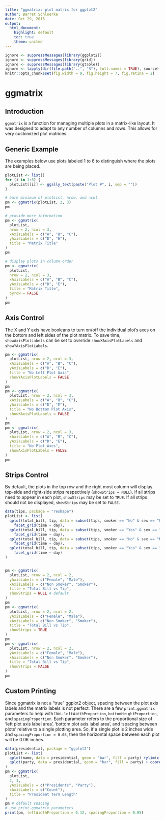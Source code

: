 ```yaml
---
title: "ggmatrix: plot matrix for ggplot2"
author: Barret Schloerke
date: Oct 29, 2015
output:
  html_document:
    highlight: default
    toc: true
    theme: united
---
```


<!--
%\VignetteEngine{knitr::knitr}
%\VignetteIndexEntry{ggmatrix}
-->

```r
ignore <- suppressMessages(library(ggplot2))
ignore <- suppressMessages(library(grid))
ignore <- suppressMessages(library(gtable))
ignore <- lapply(dir(file.path("..", "R"), full.names = TRUE), source)
knitr::opts_chunk$set(fig.width = 9, fig.height = 7, fig.retina = 2)
```

# ggmatrix

## Introduction

`ggmatrix` is a function for managing multiple plots in a matrix-like layout.  It was designed to adapt to any number of columns and rows.  This allows for very customized plot matrices.

## Generic Example

The examples below use plots labeled 1 to 6 to distinguish where the plots are being placed.  

```r
plotList <- list()
for (i in 1:6) {
  plotList[[i]] <- ggally_text(paste("Plot #", i, sep = ""))
}

# bare minimum of plotList, nrow, and ncol
pm <- ggmatrix(plotList, 2, 3)
pm

# provide more information
pm <- ggmatrix(
  plotList,
  nrow = 2, ncol = 3,
  xAxisLabels = c("A", "B", "C"),
  yAxisLabels = c("D", "E"),
  title = "Matrix Title"
)
pm

# display plots in column order
pm <- ggmatrix(
  plotList,
  nrow = 2, ncol = 3,
  xAxisLabels = c("A", "B", "C"),
  yAxisLabels = c("D", "E"),
  title = "Matrix Title",
  byrow = FALSE
)
pm
```


## Axis Control

The X and Y axis have booleans to turn on/off the individual plot's axes on the bottom and left sides of the plot matrix.  To save time, `showAxisPlotLabels` can be set to override `showXAxisPlotLabels` and `showYAxisPlotLabels`.

```r
pm <- ggmatrix(
  plotList, nrow = 2, ncol = 3,
  xAxisLabels = c("A", "B", "C"),
  yAxisLabels = c("D", "E"),
  title = "No Left Plot Axis",
  showYAxisPlotLabels = FALSE
)
pm
pm <- ggmatrix(
  plotList, nrow = 2, ncol = 3,
  xAxisLabels = c("A", "B", "C"),
  yAxisLabels = c("D", "E"),
  title = "No Bottom Plot Axis",
  showXAxisPlotLabels = FALSE
)
pm
pm <- ggmatrix(
  plotList, nrow = 2, ncol = 3,
  xAxisLabels = c("A", "B", "C"),
  yAxisLabels = c("D", "E"),
  title = "No Plot Axes",
  showAxisPlotLabels = FALSE
)
pm
```

## Strips Control

By default, the plots in the top row and the right most column will display top-side and right-side strips respectively (`showStrips = NULL`).  If all strips need to appear in each plot, `showStrips` may be set to `TRUE`. If all strips should not be displayed, `showStrips` may be set to `FALSE`.

```r
data(tips, package = "reshape")
plotList <- list(
  qplot(total_bill, tip, data = subset(tips, smoker == "No" & sex == "Female")) +
    facet_grid(time ~ day),
  qplot(total_bill, tip, data = subset(tips, smoker == "Yes" & sex == "Female")) +
    facet_grid(time ~ day),
  qplot(total_bill, tip, data = subset(tips, smoker == "No" & sex == "Male")) +
    facet_grid(time ~ day),
  qplot(total_bill, tip, data = subset(tips, smoker == "Yes" & sex == "Male")) +
    facet_grid(time ~ day)
)


pm <- ggmatrix(
  plotList, nrow = 2, ncol = 2,
  yAxisLabels = c("Female", "Male"),
  xAxisLabels = c("Non Smoker", "Smoker"),
  title = "Total Bill vs Tip",
  showStrips = NULL # default
)
pm
pm <- ggmatrix(
  plotList, nrow = 2, ncol = 2,
  yAxisLabels = c("Female", "Male"),
  xAxisLabels = c("Non Smoker", "Smoker"),
  title = "Total Bill vs Tip",
  showStrips = TRUE
)
pm
pm <- ggmatrix(
  plotList, nrow = 2, ncol = 2,
  yAxisLabels = c("Female", "Male"),
  xAxisLabels = c("Non Smoker", "Smoker"),
  title = "Total Bill vs Tip",
  showStrips = FALSE
)
pm
```

## Custom Printing

Since ggmatrix is not a "true" ggplot2 object, spacing between the plot axis labels and the matrix labels is not perfect.  There are a few `print.ggmatrix` parameters to help with this: `leftWidthProportion`, `bottomHeightProportion`, and `spacingProportion`.  Each parameter refers to the proportional size of 'left plot axis label area', 'bottom plot axis label area', and 'spacing between plots' relative to a single plotting area.  So, if a single plot is 2 inches wide and `spacingProportion = 0.03`, then the horizontal space between each plot will be 0.06 inches.

```r
data(presidential, package = "ggplot2")
plotList <- list(
  qplot(name, data = presidential, geom = "bar", fill = party) +ylim(c(0,6))+ coord_flip(),
  qplot(party, data = presidential, geom = "bar", fill = party) + coord_flip()
)
pm <- ggmatrix(
  plotList,
  2, 1,
  yAxisLabels = c("Presidents", "Party"),
  xAxisLabels = c("Count"),
  title = "President Term Length"
)
pm # default spacing
# use print.ggmatrix parameters
print(pm, leftWidthProportion = 0.12, spacingProportion = 0.05)
```
